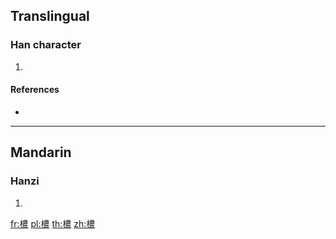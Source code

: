 ==Translingual==

===Han character===
{{Han char|rn=75|rad=木|as=13|sn=17|four=|canj=DTWV|ids=⿰木農}}

# {{defn|Han|sort=木13}}

====References====
* {{Han ref|kx=0556.020|dkj=15634|hdz=21301.120|uh=6A82|ud=27266}}

----

==Mandarin==

===Hanzi===
{{cmn-hanzi|pin=[[nóng]] ([[nong2]])|wg=nung<sup>2</sup>}}

# {{defn|lang=cmn|sort=木13}}

[[fr:檂]]
[[pl:檂]]
[[th:檂]]
[[zh:檂]]